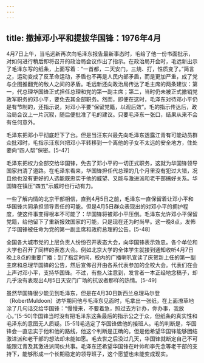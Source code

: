 ```yaml
---
---
---
```

title: 撤掉邓小平和提拔华国锋：1976年4月
---



4月7日上午，当毛远新再次向毛泽东报告最新事态时，毛给了他一份书面批示，对如何进行稍后即将召开的政治局会议作出了指示。在政治局开会时，毛远新出示了毛泽东写的纸条，上面写着：“一首都，二天安门，三烧、打，性质变了。”简言之，运动变成了反革命运动，矛盾也不再是人民内部矛盾，而是更加严重，成了党与企图推翻党的敌人之间的矛盾。毛远新还向政治局传达了毛主席的两条建议：第一，代总理华国锋正式担任总理和党的第一副主席；第二，当时仍未被正式撤销党政军职务的邓小平，要免去其全部职务。然而，即便在这时，毛泽东对待邓小平仍是有节制的，还指示说，对邓小平要“保留党籍，以观后效”。毛的指示传达后，政治局会议上一片沉寂，随后便批准了毛的建议。只要毛泽东一张口，结果从来不会有任何意外。

毛泽东把邓小平彻底赶下了台。但是当汪东兴最先向毛泽东透露江青有可能动员群众批邓时，毛指示汪东兴把邓小平转移到一个离他的子女不太远的安全地方，住处要向“四人帮”保密。[5-47]

毛泽东把权力全部交给华国锋，免去了邓小平的一切正式职务，这就为华国锋领导国家扫清了道路。在毛泽东看来，华国锋担任代总理的几个月里没有犯过大错，况且他也没有更好的人选能既忠实于他的威望、又能与激进派和老干部搞好关系。华国锋在镇压“四五”示威时也行动有力。

一些了解内情的北京干部相信，直到4月5日之前，毛泽东一直保留着让邓小平和华国锋共同承担领导责任的可能。但是4月5日群众表现出的对邓小平的拥护程度，使这件事变得根本不可能了：华国锋将被邓小平压倒。毛泽东允许邓小平保留党籍，给他留下了重新报效国家的可能，只是现在还为时尚早。这一晚8点，发佈了华国锋被任命为党的第一副主席和政府总理的公告。[5-48]

全国各大城市党的上层负责人纷纷召开表态大会，向华国锋表示效忠。各个单位和大学也召开了同样的表态大会。例如北京大学的全体学生就接到通知收听4月7日晚上8点的重要广播；到了指定时间，校内的广播喇叭宣读了庆贺新上任的第一副主席和总理华国锋的公告，然后宣佈召开由各系代表参加的全校大会。代表们在会上声讨邓小平，支持华国锋。不过，有些人注意到，发言者一本正经地念稿子，却几乎没有表现出4月5日天安门广场的抗议者那样的热情。[5-49]

虽然华国锋很少能见到毛泽东，但是在4月30日新西兰总理马尔登（RobertMuldoon）访华期间他与毛泽东见面时，毛拿出一张纸，在上面潦草地涂了几句话交给华国锋：“慢慢来，不要着急，照过去方针办，你办事，我放心。”[5-50]华国锋当时没有把毛泽东这条最后的指示公之于众，但纸条的真实性和毛泽东的意图无人质疑。[5-51]毛选定了华国锋做他的接班人。毛的判断是，华国锋会一直忠实于他和他的路线，他这个判断是正确的。但是他希望华国锋能够团结激进派和老干部的想法却未能如愿。毛去世之后没过几天，华国锋就断定自己不可能跟江青及其激进派同伙共事。毛泽东还希望华国锋在叶帅和李先念等老干部的支持下，能够形成一个长期稳定的领导班子，这个愿望也未能变成现实。